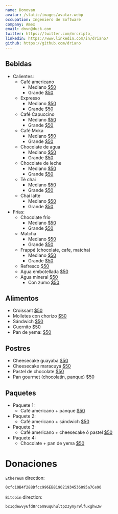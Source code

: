 ```yaml
---
name: Donovan
avatar: /static/images/avatar.webp
occupation: Ingeniero de Software
company: Amex
email: dnvn@duck.com
twitter: https://twitter.com/mrcripto_
linkedin: https://www.linkedin.com/in/driano7
github: https://github.com/driano
---
```


## Bebidas

<ul>
  <li>
    Calientes:
    <ul>
      <li>
        Café americano
        <ul>
          <li>
            Mediano <u>$50</u>
          </li>
          <li>
            Grande <u>$50</u>
          </li>
        </ul>
      </li>
      <li>
        Expresso
        <ul>
          <li>
            Mediano <u>$50</u>
          </li>
          <li>
            Grande <u>$50</u>
          </li>
        </ul>
      </li>
      <li>
        Café Capuccino
        <ul>
          <li>
            Mediano <u>$50</u>
          </li>
          <li>
            Grande <u>$50</u>
          </li>
        </ul>
      </li>
      <li>
        Café Moka
        <ul>
          <li>
            Mediano <u>$50</u>
          </li>
          <li>
            Grande <u>$50</u>
          </li>
        </ul>
      </li>
      <li>
        Chocolate de agua
        <ul>
          <li>
            Mediano <u>$50</u>
          </li>
          <li>
            Grande <u>$50</u>
          </li>
        </ul>
      </li>
      <li>
        Chocolate de leche
        <ul>
          <li>
            Mediano <u>$50</u>
          </li>
          <li>
            Grande <u>$50</u>
          </li>
        </ul>
      </li>
      <li>
        Té chai
        <ul>
          <li>
            Mediano <u>$50</u>
          </li>
          <li>
            Grande <u>$50</u>
          </li>
        </ul>
      </li>
      <li>
        Chai latte
        <ul>
          <li>
            Mediano <u>$50</u>
          </li>
          <li>
            Grande <u>$50</u>
          </li>
        </ul>
      </li>
    </ul>
  </li>
  <li>
    Frías:
    <ul>
      <li>
        Chocolate frío
        <ul>
          <li>
            Mediano <u>$50</u>
          </li>
          <li>
            Grande <u>$50</u>
          </li>
        </ul>
      </li>
      <li>
        Matcha
        <ul>
          <li>
            Mediano <u>$50</u>
          </li>
          <li>
            Grande <u>$50</u>
          </li>
        </ul>
      </li>
      <li>
        Frappé (chocolate, cafe, matcha)
        <ul>
          <li>
            Mediano <u>$50</u>
          </li>
          <li>
            Grande <u>$50</u>
          </li>
        </ul>
      </li>
      <li>
        Refresco <u>$50</u>
      </li>
      <li>
        Agua embotellada <u>$50</u>
      </li>
      <li>
        Agua mineral <u>$50</u>
        <ul>
          <li>
            Con zumo <u>$50</u>
          </li>
        </ul>
      </li>
    </ul>
  </li>
</ul>

## Alimentos

<ul>
  <li>
    Croissant <u>$50</u>
  </li>
  <li>
    Molletes con chorizo <u>$50</u>
  </li>
  <li>
    Sándwich <u>$50</u>
  </li>
  <li>
    Cuernito <u>$50</u>
  </li>
  <li>
    Pan de yema: <u>$50</u>
  </li>
</ul>

## Postres

<ul>
  <li>
    Cheesecake guayaba <u>$50</u>
  </li>
  <li>
    Cheesecake maracuyá <u>$50</u>
  </li>
  <li>
    Pastel de chocolate <u>$50</u>
  </li>
  <li>
    Pan gourmet (chocolatín, panque) <u>$50</u>
  </li>
</ul>

## Paquetes

<ul>
  <li>
    Paquete 1:
    <ul>
      <li>
        Café americano + panque <u>$50</u>
      </li>
    </ul>
  </li>
  <li>
    Paquete 2:
    <ul>
      <li>
        Café americano + sándwich <u>$50</u>
      </li>
    </ul>
  </li>
  <li>
    Paquete 3:
    <ul>
      <li>
        Café americano + cheesecake ó pastel <u>$50</u>
      </li>
    </ul>
  </li>
  <li>
    Paquete 4:
    <ul>
      <li>
        Chocolate + pan de yema <u>$50</u>
      </li>
    </ul>
  </li>
</ul>

# Donaciones

`Ethereum` direction:

```bash
0xfc10B4f288Dfcc996EB819021934536095a7Ce90
```

`Bitcoin` direction:

```bash
bc1qdewvy6fd8rc6m9uq6hultpz3ymyr9lfuxghw3w
```
